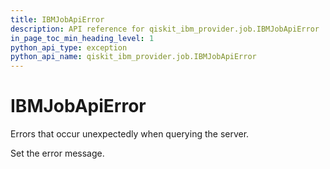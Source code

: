 ```yaml
---
title: IBMJobApiError
description: API reference for qiskit_ibm_provider.job.IBMJobApiError
in_page_toc_min_heading_level: 1
python_api_type: exception
python_api_name: qiskit_ibm_provider.job.IBMJobApiError
---
```


# IBMJobApiError

<Class id="qiskit_ibm_provider.job.IBMJobApiError" isDedicatedPage={true} github="https://github.com/Qiskit/qiskit-ibm-provider/tree/stable/0.10/qiskit_ibm_provider/job/exceptions.py#L26-L29" signature="IBMJobApiError(*message)" modifiers="exception">
  Errors that occur unexpectedly when querying the server.

  Set the error message.
</Class>

